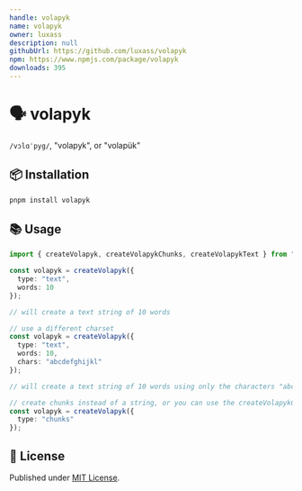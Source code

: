 ```yaml
---
handle: volapyk
name: volapyk
owner: luxass
description: null
githubUrl: https://github.com/luxass/volapyk
npm: https://www.npmjs.com/package/volapyk
downloads: 395
---
```


# 🗣️ volapyk

`/vɔlɑˈpyg/`, "volapyk", or "volapük"

## 📦 Installation

```sh
pnpm install volapyk
```

## 📚 Usage

```ts
import { createVolapyk, createVolapykChunks, createVolapykText } from "volapyk";

const volapyk = createVolapyk({
  type: "text",
  words: 10
});

// will create a text string of 10 words

// use a different charset
const volapyk = createVolapyk({
  type: "text",
  words: 10,
  chars: "abcdefghijkl"
});

// will create a text string of 10 words using only the characters "abcdefghijkl"

// create chunks instead of a string, or you can use the createVolapykChunks function
const volapyk = createVolapyk({
  type: "chunks"
});
```

## 📄 License

Published under [MIT License](https://github.com/luxass/volapyk/blob/main/LICENSE).
